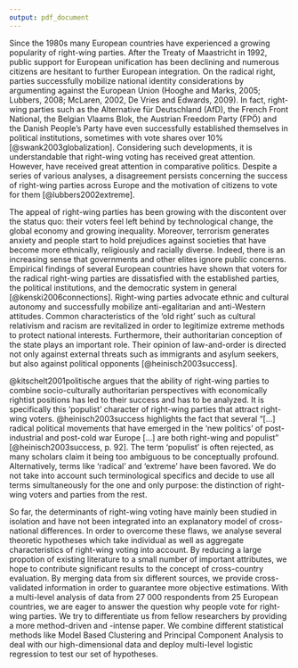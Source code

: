 ```yaml
---
output: pdf_document
---
```


Since the 1980s many European countries have experienced a growing popularity of right-wing parties. After the Treaty of Maastricht in 1992, public support for European unification has been declining and numerous citizens are hesitant to further European integration. On the radical right, parties successfully mobilize national identity considerations by argumenting against the European Union (Hooghe and Marks, 2005; Lubbers, 2008; McLaren, 2002, De Vries and Edwards, 2009). In fact, right-wing parties such as the Alternative für Deutschland (AfD), the French Front National, the Belgian Vlaams Blok, the Austrian Freedom Party (FPÖ) and the Danish People’s Party have even successfully established themselves in political institutions, sometimes with vote shares over 10% [@swank2003globalization]. Considering such developments, it is understandable that right-wing voting has received great attention. However, have received great attention in comparative politics. Despite a series of various analyses, a disagreement persists concerning the success of right-wing parties across Europe and the motivation of citizens to vote for them [@lubbers2002extreme]. 

The appeal of right-wing parties has been growing with the discontent over the status quo: their voters feel left behind by technological change, the global economy and growing inequality. Moreover, terrorism generates anxiety and people start to hold prejudices against societies that have become more ethnically, religiously and racially diverse. Indeed, there is an increasing sense that governments and other elites ignore public concerns. Empirical findings of several European countries have shown that voters for the radical right-wing parties are dissatisfied with the established parties, the political institutions, and the democratic system in general [@kenski2006connections]. Right-wing parties advocate ethnic and cultural autonomy and successfully mobilize anti-egalitarian and anti-Western attitudes. Common characteristics of the 'old right' such as cultural relativism and racism are revitalized in order to legitimize extreme methods to protect national interests. Furthermore, their authoritarian conception of the state plays an important role. Their opinion of law-and-order is directed not only against external threats such as immigrants and asylum seekers, but also against political opponents [@heinisch2003success]. 

@kitschelt2001politische argues that the ability of right-wing parties to combine socio-culturally authoritarian perspectives with economically rightist positions has led to their success and has to be analyzed. It is specifically this 'populist' character of right-wing parties that attract right-wing voters. @heinisch2003success highlights the fact that several "[...] radical political movements that have emerged in the ‘new politics’ of post-industrial and post-cold war Europe [...] are both right-wing and populist" [@heinisch2003success, p. 92]. The term 'populist' is often rejected, as many scholars claim it being too ambiguous to be conceptually profound. Alternatively, terms like ‘radical’ and ‘extreme’ have been favored. We do not take into account such terminological specifics and decide to use all terms simultaneously for the one and only purpose: the distinction of right-wing voters and parties from the rest.

So far, the determinants of right-wing voting have mainly been studied in isolation and have not been integrated into an explanatory model of cross-national differences. In order to overcome these flaws, we analyse several theoretic hypotheses which take individual as well as aggregate characteristics of right-wing voting into account. By reducing a large propotion of existing literature to a small number of important attributes, we hope to contribute significant results to the concept of cross-country evaluation. By merging data from six different sources, we provide cross-validated information in order to guarantee more objective estimations. With a multi-level analysis of data from 27 000 respondents from 25 European countries, we are eager to answer the question why people vote for right-wing parties. We try to differentiate us from fellow researchers by providing a more method-driven and -intense paper. We combine different statistical methods like Model Based Clustering and Principal Component Analysis to deal with our high-dimensional data and deploy multi-level logistic regression to test our set of hypotheses. 



